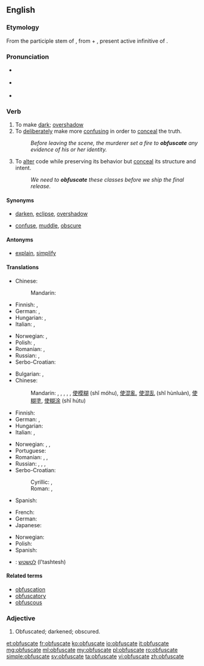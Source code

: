 ==English==
{{was wotd|2007|July|6}}

===Etymology===
From the participle stem of {{etyl|LL.|en}} {{term/t|la|obfuscāre}}, from {{etyl|la|it}} {{term/t|la|ob-}} + {{term/t|la|fuscāre}}, present active infinitive of {{term/t|la|fuscō||I darken}}.

===Pronunciation===
* {{a|UK}} {{IPA|/ˈɒbfʌskeɪt/|/ˈɒbfəskeɪt/}}
* {{a|US}} {{IPA|/ˈɑːbfʌskeɪt/|/ˈɑːbfəskeɪt/}}
* {{audio|en-us-obfuscate.ogg|Audio (US)|lang=en}}

===Verb===
{{en-verb|obfuscat|ing}}

# To make [[dark]]; [[overshadow]]
# To [[deliberately]] make more [[confusing]] in order to [[conceal]] the truth.
#: ''Before leaving the scene, the murderer set a fire to '''obfuscate''' any evidence of his or her identity.''
# {{context|computing|lang=en}} To [[alter]] code while preserving its behavior but [[conceal]] its structure and intent.
#: ''We need to '''obfuscate''' these classes before we ship the final release.''

====Synonyms====
* {{sense|to make dark}} [[darken]], [[eclipse]], [[overshadow]]
* {{sense|to deliberately make more confusing}} [[confuse]], [[muddle]], [[obscure]]

====Antonyms====
* {{sense|to deliberately make less confusing}} [[explain]], [[simplify]]

====Translations====
{{trans-top|make dark}}
* Chinese:
*: Mandarin: {{t|cmn|弄暗|tr=nòng'àn|sc=Hani}}
* Finnish: {{t+|fi|varjostaa}}, {{t|fi|pimentää}}
* German: {{t|de|verfinstern}}, {{t|de|verdunkeln}}
* Hungarian: {{t+|hu|elhomályosít}}, {{t+|hu|elsötétít}}
* Italian: {{t|it|ottenebrare}}, {{t|it|offuscare}}
{{trans-mid}}
* Norwegian: {{t|no|formørke}}, {{t|no|overskygge}}
* Polish: {{t|pl|zaciemniać}}, {{t+|pl|zaciemnić}}
* Romanian: {{t+|ro|întuneca}}, {{t+|ro|umbri}}
* Russian: {{t+|ru|затемнять|impf|tr=zatemnját'}}, {{t+|ru|затемнить|pf|tr=zatemnít'}}
* Serbo-Croatian: {{t|sh|zatamniti}}
{{trans-bottom}}

{{trans-top|make confusing}}
* Bulgarian: {{t+|bg|обърквам}}, {{t+|bg|смущавам}}
* Chinese:
*: Mandarin: {{t+|cmn|混淆|tr=hùnxiáo|sc=Hani}}, {{t+|cmn|弄亂|sc=Hani}}, {{t|cmn|弄乱|tr=nòngluàn|sc=Hani}}, {{t|cmn|搞亂|sc=Hani}}, {{t+|cmn|搞乱|tr=gǎoluàn|sc=Hani}}, [[使]][[模糊]] (shǐ móhu), [[使]][[混亂]], [[使]][[混乱]] (shǐ hùnluàn), [[使]][[糊塗]], [[使]][[糊涂]] (shǐ hútu)
* Finnish: {{t+|fi|peittää}}
* German: {{t|de|verdunkeln}}, {{t+|de|verschleiern}}
* Hungarian: {{t+|hu|összezavar}}
* Italian: {{t|it|offuscare}}, {{t|it|ottenebrare}}
{{trans-mid}}
* Norwegian: {{t|no|forkludre}}, {{t+|no|forvirre}}, {{t|no|tåkelegge}}
* Portuguese: {{t+|pt|ofuscar}}
* Romanian: {{t+|ro|confunda}}, {{t+|ro|încurca}}, {{t+|ro|zăpăci}}
* Russian: {{t+|ru|запутывать|impf|tr=zapútyvat'}}, {{t+|ru|запутать|pf|tr=zapútat'}}, {{t+|ru|сбивать с толку|impf|tr=sbivát' s tólku}}, {{t|ru|сбить с толку|pf|tr=sbit' s tólku}}
* Serbo-Croatian:
*: Cyrillic: {{t|sh|са̀крити}}, {{t|sh|замрљати|}}
*: Roman: {{t|sh|sàkriti}}, {{t|sh|zamrljati|}}
* Spanish: {{t+|es|ofuscar}}
{{trans-bottom}}

{{trans-top|alter code}}
* French: {{t+|fr|obscurcir}}
* German: {{t|de|obfuskieren}}
* Japanese: {{t|ja|難読化する|tr=なんどくかする, nandokuka suru|sc=Jpan}}
{{trans-mid}}
* Norwegian: {{t|no|obfuskere}}
* Polish: {{t|pl|zaciemniać}}
* Spanish: {{t+|es|ofuscar}}
{{trans-bottom}}

{{checktrans-top}}
* {{ttbc|he}}: [[לטשטש]] (l'tashtesh)
{{trans-bottom}}

====Related terms====
* [[obfuscation]]
* [[obfuscatory]]
* [[obfuscous]]

===Adjective===
{{en-adj}}

# {{context|obsolete|lang=en}} Obfuscated; darkened; obscured.
#: {{rfquotek|Sir. T. Elyot}}

[[et:obfuscate]]
[[fr:obfuscate]]
[[ko:obfuscate]]
[[io:obfuscate]]
[[it:obfuscate]]
[[mg:obfuscate]]
[[ml:obfuscate]]
[[my:obfuscate]]
[[pl:obfuscate]]
[[ro:obfuscate]]
[[simple:obfuscate]]
[[sv:obfuscate]]
[[ta:obfuscate]]
[[vi:obfuscate]]
[[zh:obfuscate]]